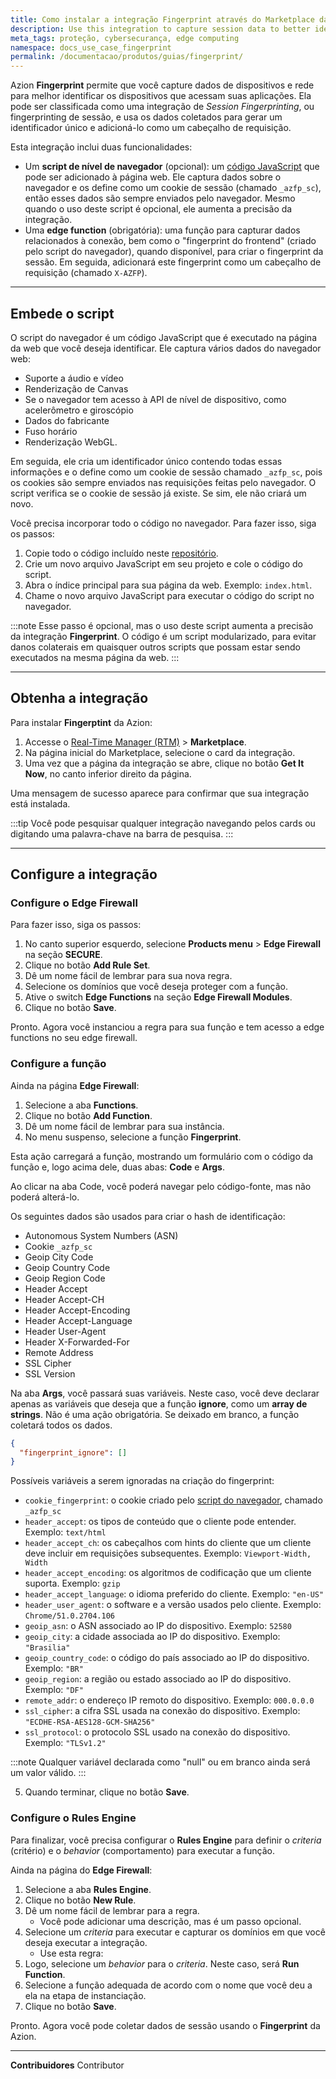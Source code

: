 ```yaml
---
title: Como instalar a integração Fingerprint através do Marketplace da Azion
description: Use this integration to capture session data to better identify devices accessing your applications. 
meta_tags: proteção, cybersecurança, edge computing
namespace: docs_use_case_fingerprint
permalink: /documentacao/produtos/guias/fingerprint/
---
```


Azion **Fingerprint** permite que você capture dados de dispositivos e rede para melhor identificar os dispositivos que acessam suas aplicações. Ela pode ser classificada como uma integração de *Session Fingerprinting*, ou fingerprinting de sessão, e usa os dados coletados para gerar um identificador único e adicioná-lo como um cabeçalho de requisição.

Esta integração inclui duas funcionalidades:

- Um **script de nível de navegador** (opcional): um [código JavaScript](#embede-o-script) que pode ser adicionado à página web. Ele captura dados sobre o navegador e os define como um cookie de sessão (chamado `_azfp_sc`), então esses dados são sempre enviados pelo navegador. Mesmo quando o uso deste script é opcional, ele aumenta a precisão da integração.
- Uma **edge function** (obrigatória): uma função para capturar dados relacionados à conexão, bem como o "fingerprint do frontend" (criado pelo script do navegador), quando disponível, para criar o fingerprint da sessão. Em seguida, adicionará este fingerprint como um cabeçalho de requisição (chamado `X-AZFP`).

---

## Embede o script

O script do navegador é um código JavaScript que é executado na página da web que você deseja identificar. Ele captura vários dados do navegador web:

- Suporte a áudio e vídeo
- Renderização de Canvas
- Se o navegador tem acesso à API de nível de dispositivo, como acelerômetro e giroscópio
- Dados do fabricante
- Fuso horário
- Renderização WebGL.

Em seguida, ele cria um identificador único contendo todas essas informações e o define como um cookie de sessão chamado `_azfp_sc`, pois os cookies são sempre enviados nas requisições feitas pelo navegador. O script verifica se o cookie de sessão já existe. Se sim, ele não criará um novo.

Você precisa incorporar todo o código no navegador. Para fazer isso, siga os passos:

1. Copie todo o código incluído neste [repositório]().
2. Crie um novo arquivo JavaScript em seu projeto e cole o código do script.
3. Abra o índice principal para sua página da web. Exemplo: `index.html`.
4. Chame o novo arquivo JavaScript para executar o código do script no navegador.

:::note
Esse passo é opcional, mas o uso deste script aumenta a precisão da integração **Fingerprint**. O código é um script modularizado, para evitar danos colaterais em quaisquer outros scripts que possam estar sendo executados na mesma página da web.
:::

---

## Obtenha a integração

Para instalar **Fingerptint** da Azion:

1. Accesse o [Real-Time Manager (RTM)](/pt-br/documentacao/produtos/guias/como-acessar-o-rtm/) > **Marketplace**.
2.  Na página inicial do Marketplace, selecione o card da integração.
3. Uma vez que a página da integração se abre, clique no botão **Get It Now**, no canto inferior direito da página.

Uma mensagem de sucesso aparece para confirmar que sua integração está instalada.

:::tip
Você pode pesquisar qualquer integração navegando pelos cards ou digitando uma palavra-chave na barra de pesquisa.
:::

---

## Configure a integração

### Configure o Edge Firewall

Para fazer isso, siga os passos:

1. No canto superior esquerdo, selecione **Products menu** > **Edge Firewall** na seção **SECURE**.
2. Clique no botão **Add Rule Set**.
3. Dê um nome fácil de lembrar para sua nova regra.
4. Selecione os domínios que você deseja proteger com a função.
5. Ative o switch **Edge Functions** na seção **Edge Firewall Modules**.
6. Clique no botão **Save**.

Pronto. Agora você instanciou a regra para sua função e tem acesso a edge functions no seu edge firewall.

### Configure a função

Ainda na página **Edge Firewall**:

1. Selecione a aba **Functions**.
2. Clique no botão **Add Function**.
3. Dê um nome fácil de lembrar para sua instância.
4. No menu suspenso, selecione a função **Fingerprint**.

Esta ação carregará a função, mostrando um formulário com o código da função e, logo acima dele, duas abas: **Code** e **Args**.

Ao clicar na aba Code, você poderá navegar pelo código-fonte, mas não poderá alterá-lo.

Os seguintes dados são usados para criar o hash de identificação:

- Autonomous System Numbers (ASN)
- Cookie `_azfp_sc`
- Geoip City Code
- Geoip Country Code
- Geoip Region Code
- Header Accept
- Header Accept-CH
- Header Accept-Encoding
- Header Accept-Language
- Header User-Agent
- Header X-Forwarded-For
- Remote Address
- SSL Cipher
- SSL Version

Na aba **Args**, você passará suas variáveis. Neste caso, você deve declarar apenas as variáveis que deseja que a função **ignore**, como um **array de strings**. Não é uma ação obrigatória. Se deixado em branco, a função coletará todos os dados.

```json
{
  "fingerprint_ignore": []
}
```

Possíveis variáveis a serem ignoradas na criação do fingerprint:

- `cookie_fingerprint`: o cookie criado pelo [script do navegador](#embede-o-script), chamado `_azfp_sc`
- `header_accept`: os tipos de conteúdo que o cliente pode entender. Exemplo: `text/html`
- `header_accept_ch`: os cabeçalhos com hints do cliente que um cliente deve incluir em requisições subsequentes. Exemplo: `Viewport-Width, Width`
- `header_accept_encoding`: os algoritmos de codificação que um cliente suporta. Exemplo: `gzip`
- `header_accept_language`: o idioma preferido do cliente. Exemplo: `"en-US"`
- `header_user_agent`: o software e a versão usados pelo cliente. Exemplo: `Chrome/51.0.2704.106`
- `geoip_asn`: o ASN associado ao IP do dispositivo. Exemplo: `52580`
- `geoip_city`: a cidade associada ao IP do dispositivo. Exemplo: `"Brasilia"`
- `geoip_country_code`: o código do país associado ao IP do dispositivo. Exemplo: `"BR"`
- `geoip_region`: a região ou estado associado ao IP do dispositivo. Exemplo: `"DF"`
- `remote_addr`: o endereço IP remoto do dispositivo. Exemplo: `000.0.0.0`
- `ssl_cipher`: a cifra SSL usada na conexão do dispositivo. Exemplo: `"ECDHE-RSA-AES128-GCM-SHA256"`
- `ssl_protocol`: o protocolo SSL usado na conexão do dispositivo. Exemplo: `"TLSv1.2"`

:::note
Qualquer variável declarada como "null" ou em branco ainda será um valor válido.
:::

5. Quando terminar, clique no botão **Save**.

### Configure o Rules Engine

Para finalizar, você precisa configurar o **Rules Engine** para definir o *criteria* (critério) e o *behavior* (comportamento) para executar a função.

Ainda na página do **Edge Firewall**:

1. Selecione a aba **Rules Engine**.
2. Clique no botão **New Rule**.
3. Dê um nome fácil de lembrar para a regra.
   - Você pode adicionar uma descrição, mas é um passo opcional.
4. Selecione um  *criteria* para executar e capturar os domínios em que você deseja executar a integração.
    - Use esta regra:
5. Logo, selecione um *behavior* para o *criteria*. Neste caso, será **Run Function**.
6. Selecione a função adequada de acordo com o nome que você deu a ela na etapa de instanciação.
7. Clique no botão **Save**.

Pronto. Agora você pode coletar dados de sessão usando o **Fingerprint** da Azion.

---


**Contribuidores** <ContributorList>Contributor</ContributorList>